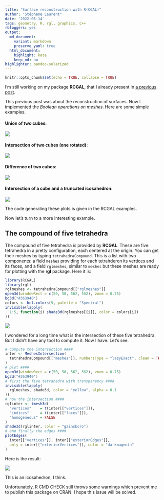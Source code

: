```yaml
---
title: "Surface reconstruction with R(CGAL)"
author: "Stéphane Laurent"
date: '2022-05-14'
tags: geometry, R, rgl, graphics, C++
rbloggers: yes
output:
  md_document:
    variant: markdown
    preserve_yaml: true
  html_document:
    highlight: kate
    keep_md: no
highlighter: pandoc-solarized
---
```


```r
knitr::opts_chunk$set(echo = TRUE, collapse = TRUE)
```

I'm still working on my package **RCGAL**, that I already present in 
[a previous post](./SurfaceReconstruction.html). 

This previous post was about the reconstruction of surfaces. Now I implemented 
the *Boolean operations on meshes*. Here are some simple examples.

#### Union of two cubes:

![](./figures/cubesUnion.png)

#### Intersection of two cubes (one rotated):

![](./figures/interCubeRotatedCube.gif)

#### Difference of two cubes:

![](./figures/cubesDifference.png)

#### Intersection of a cube and a truncated icosahedron:

![](./figures/cubesIntersection.png)

The code generating these plots is given in the RCGAL examples. 

Now let's turn to a more interesting example.


## The compound of five tetrahedra

The compound of five tetrahedra is provided by **RCGAL**. These are five 
tetrahedra in a pretty configuration, each centered at the origin. You can 
get their meshes by typing `tetrahedraCompound`. This is a list with two 
components: a field `meshes` providing for each tetrahderon its vertices and 
its faces, and a field `rglmeshes`, similar to `meshes` but these meshes are 
ready for plotting with the **rgl** package. Here it is:

```r
library(RCGAL)
library(rgl)
rglmeshes <- tetrahedraCompound[["rglmeshes"]]
open3d(windowRect = c(50, 50, 562, 562), zoom = 0.75)
bg3d("#363940")
colors <- hcl.colors(5, palette = "Spectral")
invisible(lapply(
  1:5, function(i) shade3d(rglmeshes[[i]], color = colors[i])
))
```

![](./figures/tetrahedraCompound.gif)

I wondered for a long time what is the intersection of these five tetrahedra. 
But I didn't have any tool to compute it. Now I have. Let's see.

```r
# compute the intersection ####
inter <- MeshesIntersection(
  tetrahedraCompound[["meshes"]], numbersType = "lazyExact", clean = TRUE
)
# plot ####
open3d(windowRect = c(50, 50, 562, 562), zoom = 0.75)
bg3d("#363940")
# first the five tetrahedra with transparency ####
invisible(lapply(
  rglmeshes, shade3d, color = "yellow", alpha = 0.1
))
# now the intersection ####
rglinter <- tmesh3d(
  "vertices"    = t(inter[["vertices"]]),
  "indices"     = t(inter[["faces"]]),
  "homogeneous" = FALSE
)
shade3d(rglinter, color = "gainsboro")
# and finally the edges ####
plotEdges(
  inter[["vertices"]], inter[["exteriorEdges"]],
  only = inter[["exteriorVertices"]], color = "darkmagenta"
)
```
Here is the result:

![](./figures/tetrahedraCompoundIntersection.gif)

This is an icosahedron, I think. 

Unfortunately, R CMD CHECK still throws some warnings which prevent me to 
publish this package on CRAN. I hope this issue will be solved.

